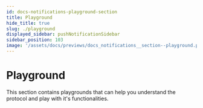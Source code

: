 ```yaml
---
id: docs-notifications-playground-section
title: Playground
hide_title: true
slug: ./playground
displayed_sidebar: pushNotificationSidebar
sidebar_position: 103
image: '/assets/docs/previews/docs_notifications__section--playground.png'
---
```


# Playground

This section contains playgrounds that can help you understand the protocol and play with it's functionalities.

<head>
  <title>Playground Section | Push Notifications | Push Documentation</title>
</head>


<DocCardList />
